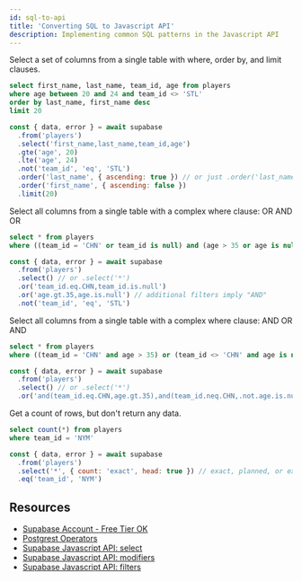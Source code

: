 ```yaml
---
id: sql-to-api
title: 'Converting SQL to Javascript API'
description: Implementing common SQL patterns in the Javascript API
---
```



<!-- @TODO: this one is a very daunting read on first attempt. Need to check what is the purpose of it? -->

Select a set of columns from a single table with where, order by, and limit clauses.

```sql
select first_name, last_name, team_id, age from players
where age between 20 and 24 and team_id <> 'STL'
order by last_name, first_name desc
limit 20
```

```js
const { data, error } = await supabase
  .from('players')
  .select('first_name,last_name,team_id,age')
  .gte('age', 20)
  .lte('age', 24)
  .not('team_id', 'eq', 'STL')
  .order('last_name', { ascending: true }) // or just .order('last_name')
  .order('first_name', { ascending: false })
  .limit(20)
```

Select all columns from a single table with a complex where clause: OR AND OR

```sql
select * from players
where ((team_id = 'CHN' or team_id is null) and (age > 35 or age is null))
```

```js
const { data, error } = await supabase
  .from('players')
  .select() // or .select('*')
  .or('team_id.eq.CHN,team_id.is.null')
  .or('age.gt.35,age.is.null') // additional filters imply "AND"
  .not('team_id', 'eq', 'STL')
```

Select all columns from a single table with a complex where clause: AND OR AND

```sql
select * from players
where ((team_id = 'CHN' and age > 35) or (team_id <> 'CHN' and age is not null))
```

```js
const { data, error } = await supabase
  .from('players')
  .select() // or .select('*')
  .or('and(team_id.eq.CHN,age.gt.35),and(team_id.neq.CHN,.not.age.is.null)')
```

Get a count of rows, but don't return any data.

```sql
select count(*) from players
where team_id = 'NYM'
```

```js
const { data, error } = await supabase
  .from('players')
  .select('*', { count: 'exact', head: true }) // exact, planned, or executed
  .eq('team_id', 'NYM')
```

## Resources

- [Supabase Account - Free Tier OK](https://supabase.com)
- [Postgrest Operators](https://postgrest.org/en/stable/api.html#operators)
- [Supabase Javascript API: select](https://supabase.com/docs/reference/javascript/select)
- [Supabase Javascript API: modifiers](https://supabase.com/docs/reference/javascript/using-modifiers)
- [Supabase Javascript API: filters](https://supabase.com/docs/reference/javascript/using-filters)
